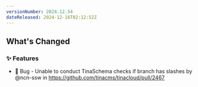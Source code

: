 ```yaml
---
versionNumber: 2024.12.54
dateReleased: 2024-12-16T02:12:52Z
---
```



## What's Changed
### ✨ Features
* 🐛 Bug - Unable to conduct TinaSchema checks if branch has slashes by @ncn-ssw in https://github.com/tinacms/tinacloud/pull/2467



